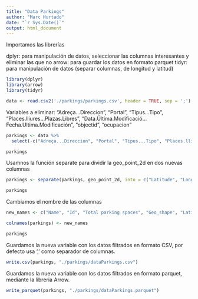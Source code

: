 ```yaml
---
title: "Data Parkings"
author: "Marc Hurtado"
date: "`r Sys.Date()`"
output: html_document
---
```


Importamos las librerías

dplyr: para manipulación de datos, seleccionar las columnas interesantes y eliminar las que no
arrow: para guardar los datos en formato parquet
tidyr: para manipulación de datos (separar columnas, de longitud y latitud)

```r
library(dplyr)
library(arrow)
library(tidyr)
```

```r
data <- read.csv2('./parkings/parkings.csv', header = TRUE, sep = ';')
```

Variables a eliminar: 
"Adreça...Direccion", "Portal", "Tipus...Tipo", "Places.lliures...Plazas.Libres",
"Data.Última.Modificació...Fecha.Ultima.Modificación", "objectid", "ocupacion"

```r
parkings <- data %>%
  select(-c("Adreça...Direccion", "Portal", "Tipus...Tipo", "Places.lliures...Plazas.Libres", "Data.Última.Modificació...Fecha.Ultima.Modificación", "objectid", "ocupacion"))
```

```r
parkings
```

Usamnos la función separate para dividir la geo_point_2d en dos nuevas columnas

```r
parkings <- separate(parkings, geo_point_2d, into = c("Latitude", "Longitude"), sep = ",")

parkings
```

Cambiamos el nombre de las columnas

```r
new_names <- c("Name", "Id", "Total parking spaces", "Geo_shape", "Latitude", "Longitude")

colnames(parkings) <- new_names

parkings
```

Guardamos la nueva variable con los datos filtrados en formato CSV, por defecto usa ',' como separador de columnas.

```r
write.csv(parkings, "./parkings/dataParkings.csv")
```

Guardamos la nueva variable con los datos filtrados en formato parquet, mediante la libreria Arrow.

```r
write_parquet(parkings, "./parkings/dataParkings.parquet")
```


